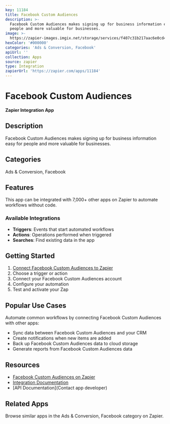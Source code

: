 ```yaml
---
key: 11184
title: Facebook Custom Audiences
description: >-
  Facebook Custom Audiences makes signing up for business information easy for
  people and more valuable for businesses.
image: >-
  https://zapier-images.imgix.net/storage/services/f407c31b217aac6e0cd4171092d53a8c_5.png?auto=format%2Ccompress&ixlib=python-3.0.0&q=50
hexColor: '#000000'
categories: 'Ads & Conversion, Facebook'
apiUrl: ''
collection: Apps
source: zapier
type: Integration
zapierUrl: 'https://zapier.com/apps/11184'
---
```

# Facebook Custom Audiences

**Zapier Integration App**

## Description

Facebook Custom Audiences makes signing up for business information easy for people and more valuable for businesses.

## Categories

Ads & Conversion, Facebook

## Features

This app can be integrated with 7,000+ other apps on Zapier to automate workflows without code.

### Available Integrations

- **Triggers**: Events that start automated workflows
- **Actions**: Operations performed when triggered
- **Searches**: Find existing data in the app

## Getting Started

1. [Connect Facebook Custom Audiences to Zapier](https://zapier.com/apps/11184)
2. Choose a trigger or action
3. Connect your Facebook Custom Audiences account
4. Configure your automation
5. Test and activate your Zap

## Popular Use Cases

Automate common workflows by connecting Facebook Custom Audiences with other apps:

- Sync data between Facebook Custom Audiences and your CRM
- Create notifications when new items are added
- Back up Facebook Custom Audiences data to cloud storage
- Generate reports from Facebook Custom Audiences data

## Resources

- [Facebook Custom Audiences on Zapier](https://zapier.com/apps/11184)
- [Integration Documentation](https://zapier.com/apps/11184/integrations)
- [API Documentation](Contact app developer)

## Related Apps

Browse similar apps in the Ads & Conversion, Facebook category on Zapier.
